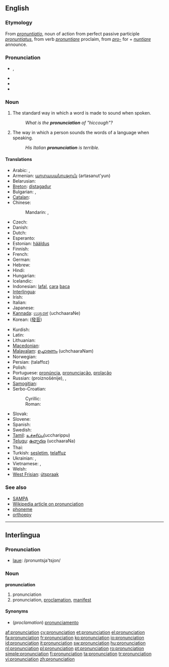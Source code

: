 {{wikipedia}}
{{selfref|See also [[Wiktionary:Pronunciation key|Wiktionary's pronunciation key]]}}
==English==

===Etymology===
From {{etyl|la}} ''[[pronuntiatio]]'', noun of action from perfect passive participle ''[[pronuntiatus]]'', from verb ''[[pronuntiare]]'' proclaim, from ''[[pro-]]'' for + ''[[nuntiare]]'' announce.

===Pronunciation===
* {{IPA|/pɹəˌnʌnsiˈeɪʃən/}}, {{SAMPA|/pr@%nVnsi"eIS@n/}}
<!--No! This is incorrect.* {{IPA|/pɹəˌnaʊnsiˈeɪʃən/}}, {{SAMPA|/pr@%naUnsi"eIS@n/}}-->
* {{audio|en-us-pronunciation.ogg|Audio (US)}}
* {{rhymes|eɪʃǝn}}
* {{hyphenation|pro|nun|ci|a|tion}}

===Noun===
{{en-noun|s|-}}

# {{countable}} The standard way in which a word is made to sound when spoken.
#: ''What is the '''pronunciation''' of "hiccough"?''
# {{uncountable}} The way in which a person sounds the words of a language when speaking.
#: ''His Italian '''pronunciation''' is terrible.''

====Translations====
{{trans-top|standard sound of a word}}
* Arabic: {{t|ar|نطق|m|tr=nuTq|sc=Arab}},  {{t|ar|لفظ|m|tr=lafZ|sc=Arab}}
* Armenian: [[արտասանություն]] (artasanut'yun)
* Belarusian: {{t|be|вымаўленне|n|tr=vymaŭlénne|sc=Cyrl|xs=Belarusian}}
* [[Breton]]: [[distagadur]] {{m}}
* Bulgarian: {{t+|bg|произношение|n|tr=proiznošénije|sc=Cyrl}},  {{t|bg|изговор|m|tr=ízgovor|sc=Cyrl}}
* [[Catalan]]: {{t-|ca|pronunciació|f}}
* Chinese:
*: Mandarin: {{t-|cmn|發音|sc=Hani|xs=Mandarin}},  {{t-|cmn|发音|tr=fāyīn|sc=Hani|xs=Mandarin}}
* Czech: {{t+|cs|výslovnost|f}}
* Danish: {{t+|da|udtale}}
* Dutch: {{t+|nl|uitspraak|f}}
* Esperanto: {{t+|eo|prononco|xs=Esperanto}}
* Estonian: [[hääldus]]
* Finnish: {{t+|fi|ääntämys}}
* French: {{t+|fr|prononciation|f}}
* German: {{t+|de|Aussprache|f}}
* Hebrew: {{t|he|ביטוי|sc=Hebr}}
* Hindi: {{t|hi|उच्चारण|sc=Deva|xs=Hindi}}
* Hungarian: {{t+|hu|kiejtés}}
* Icelandic: {{t+|is|framburður|m}}
* Indonesian: [[lafal]], [[cara]] [[baca]]
* [[Interlingua]]: {{t-|ia|pronunciation|xs=Interlingua}}
* Irish: {{t|ga|fuaimniú|m|xs=Irish}}
* Italian: {{t+|it|pronuncia|f}}
* Japanese: {{t-|ja|発音|tr=はつおん, hatsuon|sc=Jpan}}
* [[Kannada]]: [[ಉಚ್ಚಾರಣೆ]] (uchchaaraNe)
* Korean: {{t+|ko|발음|tr=baleum|sc=Kore}} ([[發音]])
{{trans-mid}}
* Kurdish: {{ku-Arab|[[گۆ کردن]]}}
* Latin: {{t-|la|pronuntiatio|f|alt=prōnuntiātiō}}
* Lithuanian: {{t+|lt|tarimas|m|xs=Lithuanian}}
* [[Macedonian]]: {{t|mk|изговор|m|tr=ízgovor|sc=Cyrl|xs=Macedonian}}
* [[Malayalam]]: [[ഉച്ചാരണം]] (uchchaaraNam)
* Norwegian: {{t+|no|uttale|m}}
* Persian: {{fa-Arab|[[تلفظ]]}} (talaffoz)
* Polish: {{t+|pl|wymowa|f}}
* Portuguese: [[pronúncia]], [[pronunciação]], [[prolação]]
* Russian: {{t+|ru|произношение|n|sc=Cyrl}} (proiznošénije),  {{t|ru|выговор|m|tr=výgovor|sc=Cyrl}},  {{t+|ru|акцент|m|tr=akcént|sc=Cyrl}}
* [[Samogitian]]: {{tø|bat-smg|tarėms}}
* Serbo-Croatian:
*: Cyrillic: {{tø|sh|изговор|m|sc=Cyrl|xs=Serbo-Croatian}}
*: Roman: {{tø|sh|izgovor|m|xs=Serbo-Croatian}}
* Slovak: {{t|sk|výslovnosť|f}}
* Slovene: {{t+|sl|izgovorjava|f}}
* Spanish: {{t+|es|pronunciación|f}}
* Swedish: {{t+|sv|uttal}}
* [[Tamil]]: [[உச்சரிப்பு]](uccharippu)
* [[Telugu]]: [[ఉచ్ఛారణ]] (ucchaaraNa)
* Thai: {{t|th|การออกเสียง|sc=Thai|xs=Thai}}
* Turkish: [[sesletim]], [[telaffuz]]
* Ukrainian: {{t|uk|вимова|f|tr=vymóva|sc=Cyrl|xs=Ukrainian}},  {{t|uk|вимовляння|tr=vymovljánnja|sc=Cyrl|xs=Ukrainian}}
* Vietnamese: {{t|vi|cách phát âm|xs=Vietnamese}},  {{t|vi|cách đọc|xs=Vietnamese}}
* Welsh: {{t+|cy|cynaniad|xs=Welsh}}
* [[West Frisian]]: [[útspraak]]
{{trans-bottom}}

===See also===
* [[SAMPA]]
* [[w:pronunciation|Wikipedia article on pronunciation]]
* [[phoneme]]
* [[orthoepy]]

----

==Interlingua==

===Pronunciation===
* [[laue]]: /pronuntsja'tsjon/

===Noun===
'''pronunciation'''

# pronunciation
# pronunciation, [[proclamation]], [[manifest]]

====Synonyms====
* (''proclamation'') [[pronunciamento]]

[[af:pronunciation]]
[[cy:pronunciation]]
[[et:pronunciation]]
[[el:pronunciation]]
[[fa:pronunciation]]
[[fr:pronunciation]]
[[ko:pronunciation]]
[[io:pronunciation]]
[[id:pronunciation]]
[[it:pronunciation]]
[[sw:pronunciation]]
[[hu:pronunciation]]
[[nl:pronunciation]]
[[pl:pronunciation]]
[[pt:pronunciation]]
[[ro:pronunciation]]
[[simple:pronunciation]]
[[fi:pronunciation]]
[[ta:pronunciation]]
[[tr:pronunciation]]
[[vi:pronunciation]]
[[zh:pronunciation]]